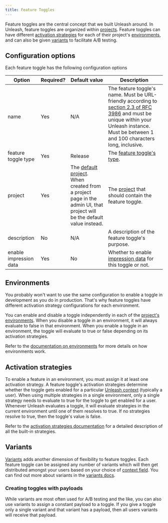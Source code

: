 ```yaml
---
title: Feature Toggles
---
```


Feature toggles are the central concept that we built Unleash around. In Unleash, feature toggles are organized within [projects](../user_guide/projects.md). Feature toggles can have different [activation strategies](../user_guide/activation-strategies.md) for each of their project's [environments](../user_guide/environments.md), and can also be given [variants](../reference/feature-toggle-variants.md) to facilitate A/B testing.

## Configuration options

Each feature toggle has the following configuration options

| Option | Required? | Default value | Description |
| --- | --- | --- | --- |
| name | Yes | N/A | The feature toggle's name. Must be URL-friendly according to [section 2.3 of RFC 3986](https://www.rfc-editor.org/rfc/rfc3986#section-2.3) and must be unique within your Unleash instance. Must be between 1 and 100 characters long, inclusive. |
| feature toggle type | Yes | Release | The [feature toggle's type](../reference/feature-toggle-types.md). |
| project | Yes | The [default project](../user_guide/projects.md#the-default-project). When created from a project page in the admin UI, that project will be the default value instead. | The [project](../user_guide/projects.md) that should contain the feature toggle. |
| description | No | N/A | A description of the feature toggle's purpose. |
| enable impression data | Yes | No | Whether to enable [impression data](../reference/impression-data.md) for this toggle or not. |

## Environments

You probably won't want to use the same configuration to enable a toggle in development as you do in production. That's why feature toggles have different activation strategy configurations for each environment.

You can enable and disable a toggle independently in each of the [project's environments](../user_guide/projects.md#projects-and-environments). When you disable a toggle in an environment, it will always evaluate to false in that environment. When you enable a toggle in an environment, the toggle will evaluate to true or false depending on its activation strategies.

Refer to the [documentation on environments](../user_guide/environments.md) for more details on how environments work.

## Activation strategies

To enable a feature in an environment, you must assign it at least one activation strategy. A feature toggle's activation strategies determine whether the toggle gets enabled for a particular [Unleash context](../user_guide/unleash-context.md) (typically a user). When using multiple strategies in a single environment, only a single strategy needs to evaluate to true for the toggle to get enabled for a user. Whenever Unleash evaluates a toggle, it will evaluate strategies in the current environment until one of them resolves to true. If no strategies resolve to true, then the toggle's value is false.

Refer to the [activation strategies documentation](../user_guide/activation-strategies.md) for a detailed description of all the built-in strategies.

## Variants

[Variants](../reference/feature-toggle-variants.md) adds another dimension of flexibility to feature toggles. Each feature toggle can be assigned any number of variants which will then get distributed amongst your users based on your choice of [context field](../user_guide/unleash-context.md#structure). You can find out more about variants in the [variants docs](../reference/feature-toggle-variants.md).

### Creating toggles with payloads

While variants are most often used for A/B testing and the like, you can also use variants to assign a constant payload to a toggle. If you give a toggle only a single variant and that variant has a payload, then all users variants will receive that payload.
